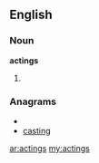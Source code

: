 ==English==
===Noun===
'''actings'''
# {{plural of|[[acting]]}}

===Anagrams===
* {{alphagram|acginst}}
* [[casting#English|casting]]

[[ar:actings]]
[[my:actings]]